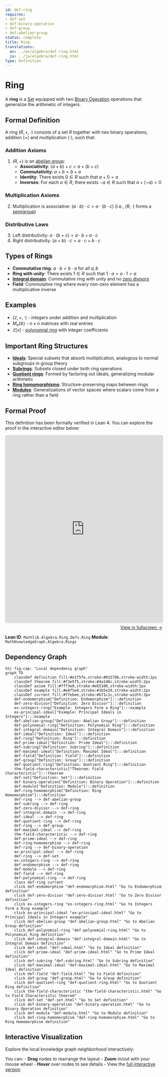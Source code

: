 ```yaml
---
id: def-ring
requires:
- def-set
- def-binary-operation
- def-group
- def-abelian-group
status: complete
title: Ring
translations:
  en: ../en/algebra/def-ring.html
  ja: ../ja/algebra/def-ring.html
type: Definition
---
```


# Ring {#def-ring}

A **ring** is a [Set](../logic-set-theory/def-set.qmd) equipped with two [Binary Operation](def-binary-operation.qmd) operations that generalize the arithmetic of integers.

## Formal Definition

A ring $(R, +, \cdot)$ consists of a set $R$ together with two binary operations, addition $(+)$ and multiplication $(\cdot)$, such that:

### Addition Axioms
1. $(R, +)$ is an [abelian group](def-abelian-group.qmd):
   - **Associativity**: $(a + b) + c = a + (b + c)$
   - **Commutativity**: $a + b = b + a$
   - **Identity**: There exists $0 \in R$ such that $a + 0 = a$
   - **Inverses**: For each $a \in R$, there exists $-a \in R$ such that $a + (-a) = 0$

### Multiplication Axioms
2. Multiplication is associative: $(a \cdot b) \cdot c = a \cdot (b \cdot c)$
   (i.e., $(R, \cdot)$ forms a [semigroup](def-semigroup.qmd))

### Distributive Laws
3. Left distributivity: $a \cdot (b + c) = a \cdot b + a \cdot c$
4. Right distributivity: $(a + b) \cdot c = a \cdot c + b \cdot c$

## Types of Rings

- **Commutative ring**: $a \cdot b = b \cdot a$ for all $a, b$
- **Ring with unity**: There exists $1 \in R$ such that $1 \cdot a = a \cdot 1 = a$
- **[Integral domain](def-integral-domain.qmd)**: Commutative ring with unity and no [zero divisors](def-zero-divisor.qmd)
- **Field**: Commutative ring where every non-zero element has a multiplicative inverse

## Examples

- $(\mathbb{Z}, +, \cdot)$ - integers under addition and multiplication
- $M_n(\mathbb{R})$ - $n \times n$ matrices with real entries
- $\mathbb{Z}[x]$ - [polynomial ring](def-polynomial-ring.qmd) with integer coefficients

## Important Ring Structures

- **[Ideals](def-ideal.qmd)**: Special subsets that absorb multiplication, analogous to normal subgroups in group theory
- **[Subrings](def-subring.qmd)**: Subsets closed under both ring operations
- **[Quotient rings](def-quotient-ring.qmd)**: Formed by factoring out ideals, generalizing modular arithmetic
- **[Ring homomorphisms](def-ring-homomorphism.qmd)**: Structure-preserving maps between rings
- **[Modules](def-module.qmd)**: Generalizations of vector spaces where scalars come from a ring rather than a field


## Formal Proof

This definition has been formally verified in Lean 4. You can explore the proof in the interactive editor below:

```{=html}
<div class="lean-proof-container" style="margin: 1em 0;">
  <iframe
    src="https://live.lean-lang.org/#file=https://rk0429.github.io/ModernMath/formal/MathKnowledgeGraph/Algebra/Rings.lean"
    width="100%"
    height="600"
    style="border: 1px solid #ddd; border-radius: 4px; box-shadow: 0 2px 4px rgba(0,0,0,0.1);"
    title="Lean 4 Interactive Proof">
    <p>Your browser does not support iframes.</p>
  </iframe>
  <p style="text-align: right; margin-top: 0.5em;">
    <a href="https://live.lean-lang.org/#file=https://rk0429.github.io/ModernMath/formal/MathKnowledgeGraph/Algebra/Rings.lean" target="_blank" rel="noopener noreferrer">
      View in fullscreen →
    </a>
  </p>
</div>
```

**Lean ID**: `Mathlib.Algebra.Ring.Defs.Ring`
**Module**: `MathKnowledgeGraph.Algebra.Rings`

## Dependency Graph

```mermaid
%%| fig-cap: "Local dependency graph"
graph TD
    classDef definition fill:#e1f5fe,stroke:#01579b,stroke-width:2px
    classDef theorem fill:#f3e5f5,stroke:#4a148c,stroke-width:2px
    classDef axiom fill:#fff3e0,stroke:#e65100,stroke-width:2px
    classDef example fill:#e8f5e9,stroke:#1b5e20,stroke-width:2px
    classDef current fill:#ffebee,stroke:#b71c1c,stroke-width:3px
    def-endomorphism["Definition: Endomorphism"]:::definition
    def-zero-divisor["Definition: Zero Divisor"]:::definition
    ex-integers-ring["Example: Integers Form a Ring"]:::example
    ex-principal-ideal["Example: Principal Ideals in Integers"]:::example
    def-abelian-group["Definition: Abelian Group"]:::definition
    def-polynomial-ring["Definition: Polynomial Ring"]:::definition
    def-integral-domain["Definition: Integral Domain"]:::definition
    def-ideal["Definition: Ideal"]:::definition
    def-ring["Definition: Ring"]:::definition
    def-prime-ideal["Definition: Prime Ideal"]:::definition
    def-subring["Definition: Subring"]:::definition
    def-maximal-ideal["Definition: Maximal Ideal"]:::definition
    def-field["Definition: Field"]:::definition
    def-group["Definition: Group"]:::definition
    def-quotient-ring["Definition: Quotient Ring"]:::definition
    thm-field-characteristic["Theorem: Field Characteristic"]:::theorem
    def-set["Definition: Set"]:::definition
    def-binary-operation["Definition: Binary Operation"]:::definition
    def-module["Definition: Module"]:::definition
    def-ring-homomorphism["Definition: Ring Homomorphism"]:::definition
    def-ring --> def-abelian-group
    def-subring --> def-ring
    def-zero-divisor --> def-ring
    def-integral-domain --> def-ring
    def-ideal --> def-ring
    def-quotient-ring --> def-ring
    def-ring --> def-group
    def-maximal-ideal --> def-ring
    thm-field-characteristic --> def-ring
    def-prime-ideal --> def-ring
    def-ring-homomorphism --> def-ring
    def-ring --> def-binary-operation
    ex-principal-ideal --> def-ring
    def-ring --> def-set
    ex-integers-ring --> def-ring
    def-endomorphism --> def-ring
    def-module --> def-ring
    def-field --> def-ring
    def-polynomial-ring --> def-ring
    class def-ring current
    click def-endomorphism "def-endomorphism.html" "Go to Endomorphism definition"
    click def-zero-divisor "def-zero-divisor.html" "Go to Zero Divisor definition"
    click ex-integers-ring "ex-integers-ring.html" "Go to Integers Form a Ring example"
    click ex-principal-ideal "ex-principal-ideal.html" "Go to Principal Ideals in Integers example"
    click def-abelian-group "def-abelian-group.html" "Go to Abelian Group definition"
    click def-polynomial-ring "def-polynomial-ring.html" "Go to Polynomial Ring definition"
    click def-integral-domain "def-integral-domain.html" "Go to Integral Domain definition"
    click def-ideal "def-ideal.html" "Go to Ideal definition"
    click def-prime-ideal "def-prime-ideal.html" "Go to Prime Ideal definition"
    click def-subring "def-subring.html" "Go to Subring definition"
    click def-maximal-ideal "def-maximal-ideal.html" "Go to Maximal Ideal definition"
    click def-field "def-field.html" "Go to Field definition"
    click def-group "def-group.html" "Go to Group definition"
    click def-quotient-ring "def-quotient-ring.html" "Go to Quotient Ring definition"
    click thm-field-characteristic "thm-field-characteristic.html" "Go to Field Characteristic theorem"
    click def-set "def-set.html" "Go to Set definition"
    click def-binary-operation "def-binary-operation.html" "Go to Binary Operation definition"
    click def-module "def-module.html" "Go to Module definition"
    click def-ring-homomorphism "def-ring-homomorphism.html" "Go to Ring Homomorphism definition"
```

## Interactive Visualization

Explore the local knowledge graph neighborhood interactively:

::: {.graph-viz data-id="def-ring" data-width="700" data-height="500"}
:::

You can:
- **Drag** nodes to rearrange the layout
- **Zoom** in/out with your mouse wheel
- **Hover** over nodes to see details
- View the [full interactive version](../../output/interactive/en/def-ring.html){target="_blank"}
